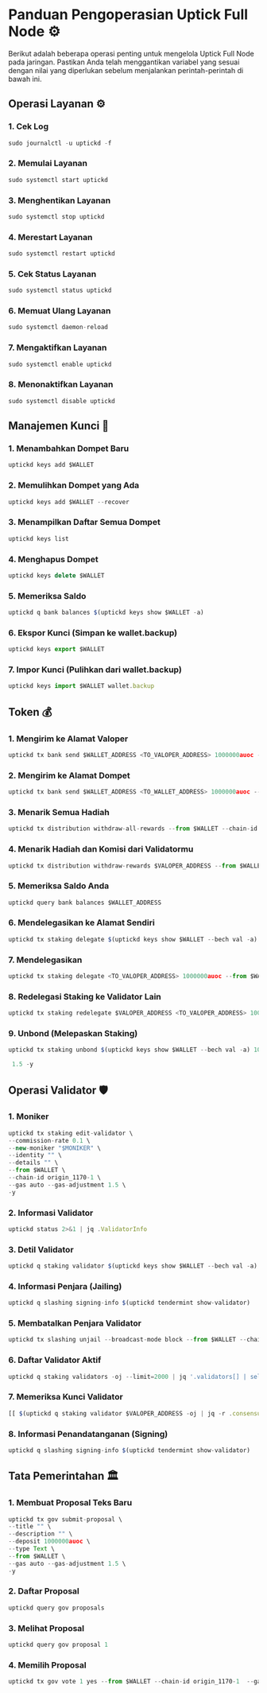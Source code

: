 # Panduan Pengoperasian Uptick Full Node ⚙️

Berikut adalah beberapa operasi penting untuk mengelola Uptick Full Node pada jaringan. Pastikan Anda telah menggantikan variabel yang sesuai dengan nilai yang diperlukan sebelum menjalankan perintah-perintah di bawah ini.

## Operasi Layanan ⚙️

### 1. Cek Log

```js copy
sudo journalctl -u uptickd -f
```

### 2. Memulai Layanan

```js copy
sudo systemctl start uptickd
```

### 3. Menghentikan Layanan

```js copy
sudo systemctl stop uptickd
```

### 4. Merestart Layanan

```js copy
sudo systemctl restart uptickd
```

### 5. Cek Status Layanan

```js copy
sudo systemctl status uptickd
```

### 6. Memuat Ulang Layanan

```js copy
sudo systemctl daemon-reload
```

### 7. Mengaktifkan Layanan

```js copy
sudo systemctl enable uptickd
```

### 8. Menonaktifkan Layanan

```js copy
sudo systemctl disable uptickd
```

## Manajemen Kunci 🔐

### 1. Menambahkan Dompet Baru

```js copy
uptickd keys add $WALLET
```

### 2. Memulihkan Dompet yang Ada

```js copy
uptickd keys add $WALLET --recover
```

### 3. Menampilkan Daftar Semua Dompet

```js copy
uptickd keys list
```

### 4. Menghapus Dompet

```js copy
uptickd keys delete $WALLET
```

### 5. Memeriksa Saldo

```js copy
uptickd q bank balances $(uptickd keys show $WALLET -a)
```

### 6. Ekspor Kunci (Simpan ke wallet.backup)

```js copy
uptickd keys export $WALLET
```

### 7. Impor Kunci (Pulihkan dari wallet.backup)

```js copy
uptickd keys import $WALLET wallet.backup
```

## Token 💰

### 1. Mengirim ke Alamat Valoper

```js copy
uptickd tx bank send $WALLET_ADDRESS <TO_VALOPER_ADDRESS> 1000000auoc --gas auto --gas-adjustment 1.5 -y
```

### 2. Mengirim ke Alamat Dompet

```js copy
uptickd tx bank send $WALLET_ADDRESS <TO_WALLET_ADDRESS> 1000000auoc --gas auto --gas-adjustment 1.5 -y
```

### 3. Menarik Semua Hadiah

```js copy
uptickd tx distribution withdraw-all-rewards --from $WALLET --chain-id origin_1170-1 --gas auto --gas-adjustment 1.5
```

### 4. Menarik Hadiah dan Komisi dari Validatormu

```js copy
uptickd tx distribution withdraw-rewards $VALOPER_ADDRESS --from $WALLET --commission --chain-id origin_1170-1 --gas auto --gas-adjustment 1.5 -y
```

### 5. Memeriksa Saldo Anda

```js copy
uptickd query bank balances $WALLET_ADDRESS
```

### 6. Mendelegasikan ke Alamat Sendiri

```js copy
uptickd tx staking delegate $(uptickd keys show $WALLET --bech val -a) 1000000auoc --from $WALLET --chain-id origin_1170-1 --gas auto --gas-adjustment 1.5 -y
```

### 7. Mendelegasikan

```js copy
uptickd tx staking delegate <TO_VALOPER_ADDRESS> 1000000auoc --from $WALLET --chain-id origin_1170-1 --gas auto --gas-adjustment 1.5 -y
```

### 8. Redelegasi Staking ke Validator Lain

```js copy
uptickd tx staking redelegate $VALOPER_ADDRESS <TO_VALOPER_ADDRESS> 1000000auoc --from $WALLET --chain-id origin_1170-1 --gas auto --gas-adjustment 1.5 -y
```

### 9. Unbond (Melepaskan Staking)

```js copy
uptickd tx staking unbond $(uptickd keys show $WALLET --bech val -a) 1000000auoc --from $WALLET --chain-id origin_1170-1 --gas auto --gas-adjustment

 1.5 -y
```

## Operasi Validator 🛡️

### 1. Moniker

```js copy
uptickd tx staking edit-validator \
--commission-rate 0.1 \
--new-moniker "$MONIKER" \
--identity "" \
--details "" \
--from $WALLET \
--chain-id origin_1170-1 \
--gas auto --gas-adjustment 1.5 \
-y
```

### 2. Informasi Validator

```js copy
uptickd status 2>&1 | jq .ValidatorInfo
```

### 3. Detil Validator

```js copy
uptickd q staking validator $(uptickd keys show $WALLET --bech val -a)
```

### 4. Informasi Penjara (Jailing)

```js copy
uptickd q slashing signing-info $(uptickd tendermint show-validator)
```

### 5. Membatalkan Penjara Validator

```js copy
uptickd tx slashing unjail --broadcast-mode block --from $WALLET --chain-id origin_1170-1 --gas auto --gas-adjustment 1.5 -y
```

### 6. Daftar Validator Aktif

```js copy
uptickd q staking validators -oj --limit=2000 | jq '.validators[] | select(.status=="BOND_STATUS_BONDED")' | jq -r '(.tokens|tonumber/pow(10; 6)|floor|tostring) + " 	 " + .description.moniker' | sort -gr | nl
```

### 7. Memeriksa Kunci Validator

```js copy
[[ $(uptickd q staking validator $VALOPER_ADDRESS -oj | jq -r .consensus_pubkey.key) = $(uptickd status | jq -r .ValidatorInfo.PubKey.value) ]] && echo -e "Status kunci Anda baik-baik saja" || echo -e "Status kunci Anda bermasalah"
```

### 8. Informasi Penandatanganan (Signing)

```js copy
uptickd q slashing signing-info $(uptickd tendermint show-validator)
```

## Tata Pemerintahan 🏛️

### 1. Membuat Proposal Teks Baru

```js copy
uptickd tx gov submit-proposal \
--title "" \
--description "" \
--deposit 1000000auoc \
--type Text \
--from $WALLET \
--gas auto --gas-adjustment 1.5 \
-y
```

### 2. Daftar Proposal

```js copy
uptickd query gov proposals
```

### 3. Melihat Proposal

```js copy
uptickd query gov proposal 1
```

### 4. Memilih Proposal

```js copy
uptickd tx gov vote 1 yes --from $WALLET --chain-id origin_1170-1  --gas auto --gas-adjustment 1.5 -y
```
